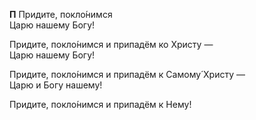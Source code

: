 **П** Придите, покло́нимся  
Царю нашему Богу!

Придите, покло́нимся и припадём ко Христу —  
Царю нашему Богу!

Придите, покло́нимся и припадём к Самому́ Христу —  
Царю и Богу нашему!

<If condition={!props.hideLast}>Придите, покло́нимся и припадём к Нему!</If>
